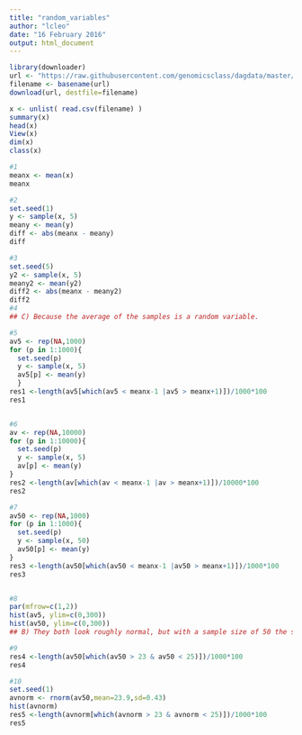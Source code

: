 ```yaml
---
title: "random_variables"
author: "lcleo"
date: "16 February 2016"
output: html_document
---
```


```r
library(downloader) 
url <- "https://raw.githubusercontent.com/genomicsclass/dagdata/master/inst/extdata/femaleControlsPopulation.csv"
filename <- basename(url)
download(url, destfile=filename)

x <- unlist( read.csv(filename) )
summary(x) 
head(x)
View(x)
dim(x)
class(x)

#1
meanx <- mean(x)
meanx

#2
set.seed(1)
y <- sample(x, 5)
meany <- mean(y)
diff <- abs(meanx - meany)
diff

#3
set.seed(5)
y2 <- sample(x, 5)
meany2 <- mean(y2)
diff2 <- abs(meanx - meany2)
diff2
#4
## C) Because the average of the samples is a random variable.

#5 
av5 <- rep(NA,1000)
for (p in 1:1000){
  set.seed(p)
  y <- sample(x, 5)
  av5[p] <- mean(y)
  }
res1 <-length(av5[which(av5 < meanx-1 |av5 > meanx+1)])/1000*100
res1 


#6
av <- rep(NA,10000)
for (p in 1:10000){
  set.seed(p)
  y <- sample(x, 5)
  av[p] <- mean(y)
}
res2 <-length(av[which(av < meanx-1 |av > meanx+1)])/10000*100
res2 

#7
av50 <- rep(NA,1000)
for (p in 1:1000){
  set.seed(p)
  y <- sample(x, 50)
  av50[p] <- mean(y)
}
res3 <-length(av50[which(av50 < meanx-1 |av50 > meanx+1)])/1000*100
res3 


#8
par(mfrow=c(1,2))
hist(av5, ylim=c(0,300))
hist(av50, ylim=c(0,300))
## B) They both look roughly normal, but with a sample size of 50 the spread is smaller.

#9
res4 <-length(av50[which(av50 > 23 & av50 < 25)])/1000*100
res4

#10
set.seed(1)
avnorm <- rnorm(av50,mean=23.9,sd=0.43)
hist(avnorm)
res5 <-length(avnorm[which(avnorm > 23 & avnorm < 25)])/1000*100
res5
```
